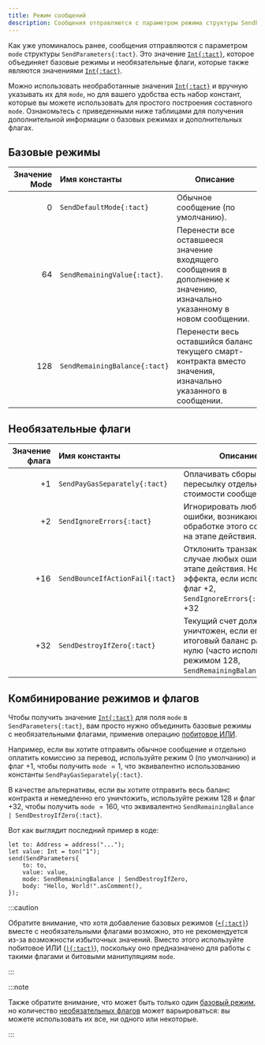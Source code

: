 ```yaml
---
title: Режим сообщений
description: Сообщения отправляются с параметром режима структуры SendParameter. Это значение Int, которое объединяет базовые режимы и необязательные флаги, которые также являются значениями Int
---
```



Как уже упоминалось ранее, сообщения отправляются с параметром `mode` структуры `SendParameters{:tact}`. Это значение [`Int{:tact}`][int], которое объединяет базовые режимы и необязательные флаги, которые также являются значениями [`Int{:tact}`][int].

Можно использовать необработанные значения [`Int{:tact}`][int] и вручную указывать их для `mode`, но для вашего удобства есть набор констант, которые вы можете использовать для простого построения составного `mode`. Ознакомьтесь с приведенными ниже таблицами для получения дополнительной информации о базовых режимах и дополнительных флагах.

## Базовые режимы

| Значение Mode | Имя константы                                                                                     | Описание                                                                                                                |
| ------------: | :------------------------------------------------------------------------------------------------ | ----------------------------------------------------------------------------------------------------------------------- |
|    $0$        | <Badge text="Начиная с версии Tact 1.6 (еще не выпущена)" option="tip"/> `SendDefaultMode{:tact}` | Обычное сообщение (по умолчанию).                                                                                       |
|    $64$       | `SendRemainingValue{:tact}`.                                                                      | Перенести все оставшееся значение входящего сообщения в дополнение к значению, изначально указанному в новом сообщении. |
|    $128$      | `SendRemainingBalance{:tact}`                                                                     | Перенести весь оставшийся баланс текущего смарт-контракта вместо значения, изначально указанного в сообщении.           |

## Необязательные флаги

| Значение флага | Имя константы                   | Описание                                                                                                                                                                    |
| -------------: | :------------------------------ | --------------------------------------------------------------------------------------------------------------------------------------------------------------------------- |
|     $+1$       | `SendPayGasSeparately{:tact}`   | Оплачивать сборы за пересылку отдельно от стоимости сообщения.                                                                                                              |
|     $+2$       | `SendIgnoreErrors{:tact}`       | Игнорировать любые ошибки, возникающие при обработке этого сообщения на этапе действия.                                                                                     |
|     $+16$      | `SendBounceIfActionFail{:tact}` | Отклонить транзакцию в случае любых ошибок на этапе действия. Не имеет эффекта, если используется флаг $+2$, `SendIgnoreErrors{:tact}`. $+32$ | `SendDestroyIfZero{:tact}`. |
|     $+32$      | `SendDestroyIfZero{:tact}`      | Текущий счет должен быть уничтожен, если его итоговый баланс равен нулю (часто используется с режимом $128$, `SendRemainingBalance{:tact}`.                                 |

## Комбинирование режимов и флагов

Чтобы получить значение [`Int{:tact}`][int] для поля `mode` в `SendParameters{:tact}`, вам просто нужно объединить базовые режимы с необязательными флагами, применив операцию [побитовое ИЛИ](/ru/book/operators#binary-bitwise-or).

Например, если вы хотите отправить обычное сообщение и отдельно оплатить комиссию за перевод, используйте режим $0$ (по умолчанию) и флаг $+1$, чтобы получить `mode` $= 1$, что эквивалентно использованию константы `SendPayGasSeparately{:tact}`.

В качестве альтернативы, если вы хотите отправить весь баланс контракта и немедленно его уничтожить, используйте режим $128$ и флаг $+32$, чтобы получить `mode` $= 160$, что эквивалентно `SendRemainingBalance | SendDestroyIfZero{:tact}`.

Вот как выглядит последний пример в коде:

```tact
let to: Address = address("...");
let value: Int = ton("1");
send(SendParameters{
    to: to,
    value: value,
    mode: SendRemainingBalance | SendDestroyIfZero,
    body: "Hello, World!".asComment(),
});
```

:::caution

  Обратите внимание, что хотя добавление базовых режимов ([`+{:tact}`](/ru/book/operators#binary-add)) вместе с необязательными флагами возможно, это не рекомендуется из-за возможности избыточных значений. Вместо этого используйте побитовое ИЛИ ([`|{:tact}`](/ru/book/operators#binary-bitwise-or)), поскольку оно предназначено для работы с такими флагами и битовыми манипуляциям `mode`.

:::

:::note

  Также обратите внимание, что может быть только один [базовый режим](#base-modes), но количество [необязательных флагов](#optional-flags) может варьироваться: вы можете использовать их все, ни одного или некоторые.

:::

[int]: /ru/book/integers

